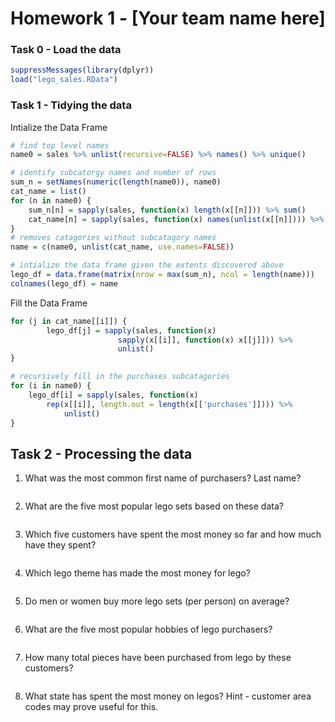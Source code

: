 Homework 1 - [Your team name here]
========================================================

### Task 0 - Load the data

```r
suppressMessages(library(dplyr))
load("lego_sales.RData")
```


### Task 1 - Tidying the data

Intialize the Data Frame
```r
# find top level names
name0 = sales %>% unlist(recursive=FALSE) %>% names() %>% unique()

# identify subcatorgy names and number of rows
sum_n = setNames(numeric(length(name0)), name0)
cat_name = list()
for (n in name0) {
    sum_n[n] = sapply(sales, function(x) length(x[[n]])) %>% sum()
    cat_name[n] = sapply(sales, function(x) names(unlist(x[[n]]))) %>%                               unique()
}
# removes catagories without subcatagory names
name = c(name0, unlist(cat_name, use.names=FALSE))

# intialize the data frame given the extents discovered above
lego_df = data.frame(matrix(nrow = max(sum_n), ncol = length(name)))
colnames(lego_df) = name
```

Fill the Data Frame
```r
for (j in cat_name[[i]]) {
        lego_df[j] = sapply(sales, function(x) 
                        sapply(x[[i]], function(x) x[[j]])) %>%
                        unlist()
}
```

```r
# recursively fill in the purchases subcatagories
for (i in name0) {
    lego_df[i] = sapply(sales, function(x) 
        rep(x[[i]], length.out = length(x[['purchases']]))) %>%
            unlist()
}
```


## Task 2 - Processing the data

1. What was the most common first name of purchasers? Last name?

```r

```

2. What are the five most popular lego sets based on these data?

```r
```

3. Which five customers have spent the most money so far and how much have they spent?

```r
```

4. Which lego theme has made the most money for lego?

```r
```

5. Do men or women buy more lego sets (per person) on average?

```r
```

6. What are the five most popular hobbies of lego purchasers?

```r
```

7. How many total pieces have been purchased from lego by these customers?

```r
```

8. What state has spent the most money on legos? Hint - customer area codes may prove useful for this.

```r
```
